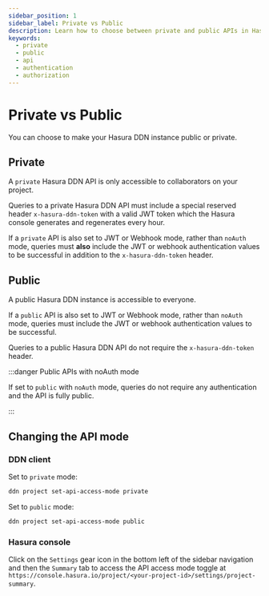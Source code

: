 ```yaml
---
sidebar_position: 1
sidebar_label: Private vs Public
description: Learn how to choose between private and public APIs in Hasura DDN.
keywords:
  - private
  - public
  - api
  - authentication
  - authorization
---
```



# Private vs Public

You can choose to make your Hasura DDN instance public or private.

## Private

A `private` Hasura DDN API is only accessible to collaborators on your project.

Queries to a private Hasura DDN API must include a special reserved header `x-hasura-ddn-token` with a valid JWT token
which the Hasura console generates and regenerates every hour.

If a `private` API is also set to JWT or Webhook mode, rather than `noAuth` mode, queries must **also** include the JWT
or webhook authentication values to be successful in addition to the `x-hasura-ddn-token` header.

## Public

A public Hasura DDN instance is accessible to everyone.

If a `public` API is also set to JWT or Webhook mode, rather than `noAuth` mode, queries must include the JWT or webhook
authentication values to be successful.

Queries to a public Hasura DDN API do not require the `x-hasura-ddn-token` header.

:::danger Public APIs with noAuth mode

If set to `public` with `noAuth` mode, queries do not require any authentication and the API is fully public.

:::

## Changing the API mode

### DDN client

Set to `private` mode:

```bash
ddn project set-api-access-mode private
```

Set to `public` mode:

```bash
ddn project set-api-access-mode public
```

### Hasura console

Click on the `Settings` gear icon in the bottom left of the sidebar navigation and then the `Summary` tab to access the
API access mode toggle at `https://console.hasura.io/project/<your-project-id>/settings/project-summary`.

<Thumbnail src="/img/auth/console-api-access-mode.png" alt="Console API access mode toggle" width="1000px" />
